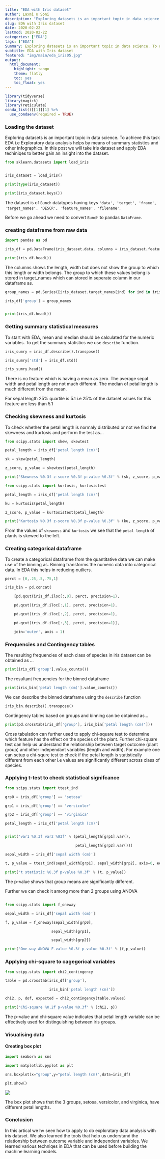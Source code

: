 ```yaml
---
title: "EDA with Iris dataset"
author: Laxmi K Soni 
description: "Exploring datasets is an important topic in data science. To achieve this task EDA i.e Exploratory data analysis helps"
slug: EDA with Iris dataset 
date: 2020-02-22
lastmod: 2020-02-22
categories: ["EDA"]
tags: ["EDA"]
Summary: Exploring datasets is an important topic in data science. To achieve this task EDA i.e Exploratory data analysis helps
subtitle: EDA with Iris dataset
featured: "img/main/eda_iris05.jpg"
output:
  html_document:
    highlight: tango
    theme: flatly
    toc: yes
    toc_float: yes
---
```




```r
library(tidyverse)
library(magick)
library(reticulate)
conda_list()[[1]][1] %>% 
  use_condaenv(required = TRUE)

```

### Loading the dataset

Exploring datasets is an important topic in data science. To achieve this task EDA i.e Exploratory data analysis helps by means of summary statistics and other infographics. In this post we will take iris dataset and apply EDA techiniqes to better gain an insight into the dataset.


```python
from sklearn.datasets import load_iris


iris_dataset = load_iris()

print(type(iris_dataset))

print(iris_dataset.keys())
```

The dataset is of `Bunch` datatypes having keys `'data', 'target', 'frame', 'target_names', 'DESCR', 'feature_names', 'filename'`.

Before we go ahead we need to convert `Bunch` to pandas `DataFrame`.

### creating dataframe from raw data

```python

import pandas as pd

iris_df = pd.DataFrame(iris_dataset.data, columns = iris_dataset.feature_names)

print(iris_df.head())

```

The columns shows the length, width but does not show the group to which this length or width belongs. The group to which these values belong is stored in target_names which can stored in seperate column in our dataframe as.

```python

group_names = pd.Series([iris_dataset.target_names[ind] for ind in iris_dataset.target], dtype = 'category')

iris_df['group'] = group_names


print(iris_df.head())
```


### Getting summary statistical measures

To start with EDA, mean and median should be calculated for the numeric variables. To get the summary statistics we use `describe` function.


```python
iris_sumry = iris_df.describe().transpose()

iris_sumry['std'] = iris_df.std()

iris_sumry.head()
```

There is no feature which is having a mean as zero. The average sepal width and petal length are not much different. The median of petal length is much different from the mean.

For sepal length 25% quartile is 5.1 i.e 25% of the dataset values for this feature are less than 5.1

### Checking skewness and kurtosis

To check whether the petal length is normaly distributed or not we find the skewness and kurtosis and perform the test as...

```python
from scipy.stats import skew, skewtest

petal_length = iris_df['petal length (cm)']

sk = skew(petal_length)

z_score, p_value = skewtest(petal_length)

print('Skewness %0.3f z-score %0.3f p-value %0.3f' % (sk, z_score, p_value))
```


```python

from scipy.stats import kurtosis, kurtosistest

petal_length = iris_df['petal length (cm)']

ku = kurtosis(petal_length)

z_score, p_value = kurtosistest(petal_length)

print('Kurtosis %0.3f z-score %0.3f p-value %0.3f' % (ku, z_score, p_value))

```


From the values of `skewness` and `kurtosis` we see that the `petal length` of plants is skewed to the left.

### Creating categorical dataframe

To create a categorical dataframe from the quantitative data we can make use of the binning as. Binning transforms the numeric data into categorical data. In EDA this helps in reducing outliers.

```python

perct = [0,.25,.5,.75,1]

iris_bin = pd.concat(

    [pd.qcut(iris_df.iloc[:,0], perct, precision=1),

    pd.qcut(iris_df.iloc[:,1], perct, precision=1),

    pd.qcut(iris_df.iloc[:,2], perct, precision=1),

    pd.qcut(iris_df.iloc[:,3], perct, precision=1)],

    join='outer', axis = 1)

```


### Frequencies and Contingency tables

The resulting frequencies of each class of species in iris dataset can be obtained as ...

```python

print(iris_df['group'].value_counts())

```

The resultant frequencies for the binned dataframe

```python

print(iris_bin['petal length (cm)'].value_counts())

```

We can describe the binned dataframe using the `describe` function

```python
iris_bin.describe().transpose()
```

Contingency tables based on groups and binning can be obtained as...

```python
print(pd.crosstab(iris_df['group'], iris_bin['petal length (cm)']))
```

Cross tabulation can further used to apply chi-square test to determine which feature has the effect on the species of the plant. Further chi-square test can help us understand the relationship between target outcome (plant group) and other independant variables (length and width). For example one can setup a chi-squre test to check if the petal length is statistically different from each other i.e values are significantly different across class of species.

### Applying t-test to check statistical signifcance

```python
from scipy.stats import ttest_ind

grp0 = iris_df['group'] == 'setosa'

grp1 = iris_df['group'] == 'versicolor'

grp2 = iris_df['group'] == 'virginica'

petal_length = iris_df['petal length (cm)']


print('var1 %0.3f var2 %03f' % (petal_length[grp1].var(),

                                petal_length[grp2].var()))

sepal_width = iris_df['sepal width (cm)']

t, p_value = ttest_ind(sepal_width[grp1], sepal_width[grp2], axis=0, equal_var=False)

print('t statistic %0.3f p-value %0.3f' % (t, p_value))
```

The p-value shows that group means are significantly different.

Further we can check it among more than 2 groups using ANOVA



##
```python

from scipy.stats import f_oneway

sepal_width = iris_df['sepal width (cm)']

f, p_value = f_oneway(sepal_width[grp0],

                     sepal_width[grp1],

                     sepal_width[grp2])

print('One-way ANOVA F-value %0.3f p-value %0.3f' % (f,p_value))

```


### Applying chi-square to cagegorical variables

```python

from scipy.stats import chi2_contingency

table = pd.crosstab(iris_df['group'],

                    iris_bin['petal length (cm)'])

chi2, p, dof, expected = chi2_contingency(table.values)

print('Chi-square %0.2f p-value %0.3f' % (chi2, p))

```
The p-value  and chi-square value indicates that petal length variable can be effectively used for distinguishing between iris groups.


### Visualising data


#### Creating box plot 

```python
import seaborn as sns

import matplotlib.pyplot as plt

sns.boxplot(x="group",y="petal length (cm)",data=iris_df)

plt.show()
```

![](/img/main/irisboxplot.png)

The box plot shows that the 3 groups, setosa, versicolor, and virginica, have different petal lengths.

### Conclusion

In this artical we hv seen how to apply to do exploratary data analysis with iris dataset. We also learned the tools that help us understand the relationship between outcome variable and independent variables. We learned various techniqes in EDA that can be used before building the machine learning models.